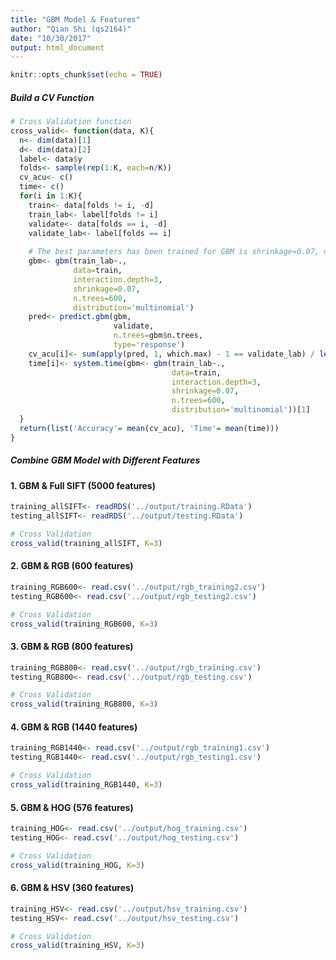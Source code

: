 ```yaml
---
title: "GBM Model & Features"
author: "Qian Shi (qs2164)"
date: "10/30/2017"
output: html_document
---
```


```r
knitr::opts_chunk$set(echo = TRUE)
```

##### Build a CV Function #####
```r
# Cross Validation function
cross_valid<- function(data, K){
  n<- dim(data)[1]
  d<- dim(data)[2]
  label<- data$y
  folds<- sample(rep(1:K, each=n/K))
  cv_acu<- c()
  time<- c()
  for(i in 1:K){
    train<- data[folds != i, -d]
    train_lab<- label[folds != i]
    validate<- data[folds == i, -d]
    validate_lab<- label[folds == i]
    
    # The best parameters has been trained for GBM is shrinkage=0.07, n.trees=600
    gbm<- gbm(train_lab~., 
              data=train,
              interaction.depth=3,
              shrinkage=0.07,
              n.trees=600,
              distribution='multinomial')
    pred<- predict.gbm(gbm,
                       validate,
                       n.trees=gbm$n.trees,
                       type='response')
    cv_acu[i]<- sum(apply(pred, 1, which.max) - 1 == validate_lab) / length(validate_lab)
    time[i]<- system.time(gbm<- gbm(train_lab~., 
                                    data=train,
                                    interaction.depth=3,
                                    shrinkage=0.07,
                                    n.trees=600,
                                    distribution='multinomial'))[1]
  }
  return(list('Accuracy'= mean(cv_acu), 'Time'= mean(time)))
}
```


##### Combine GBM Model with Different Features #####

#### 1. GBM & Full SIFT (5000 features)
```r
training_allSIFT<- readRDS('../output/training.RData')
testing_allSIFT<- readRDS('../output/testing.RData')

# Cross Validation
cross_valid(training_allSIFT, K=3)
```


#### 2. GBM & RGB (600 features)
```r
training_RGB600<- read.csv('../output/rgb_training2.csv')
testing_RGB600<- read.csv('../output/rgb_testing2.csv')

# Cross Validation
cross_valid(training_RGB600, K=3)
```


#### 3. GBM & RGB (800 features)
```r
training_RGB800<- read.csv('../output/rgb_training.csv')
testing_RGB800<- read.csv('../output/rgb_testing.csv')

# Cross Validation
cross_valid(training_RGB800, K=3)
```


#### 4. GBM & RGB (1440 features)
```r
training_RGB1440<- read.csv('../output/rgb_training1.csv')
testing_RGB1440<- read.csv('../output/rgb_testing1.csv')

# Cross Validation
cross_valid(training_RGB1440, K=3)
```


#### 5. GBM & HOG (576 features)
```r
training_HOG<- read.csv('../output/hog_training.csv')
testing_HOG<- read.csv('../output/hog_testing.csv')

# Cross Validation
cross_valid(training_HOG, K=3)
```


#### 6. GBM & HSV (360 features)
```r
training_HSV<- read.csv('../output/hsv_training.csv')
testing_HSV<- read.csv('../output/hsv_testing.csv')

# Cross Validation
cross_valid(training_HSV, K=3)
```




